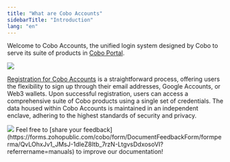 ```yaml
---
title: "What are Cobo Accounts"
sidebarTitle: "Introduction"
lang: "en"
---
```

Welcome to Cobo Accounts, the unified login system designed by Cobo to serve its suite of products in [Cobo Portal](/en/portal/introduction).

<img src="/en/images/cobo-accounts/lmj06pNK0IJPiSdTVKbGmNoeMQ-4mlCwbxTAhgxbHFOVAg1OJUznbSp6Tofbykm1MQBA1EVZaVctKyfBYheE-8TZfe8UkZ41dwO6nx6F9-vVYl5BQeO-P3u-yOaniN6p5_uw1Y91dSNosfu-zKCT3ko.svg" className="screenshot_full_screen"/>

[Registration for Cobo Accounts](https://accounts.cobo.com/) is a straightforward process, offering users the flexibility to sign up through their email addresses, Google Accounts, or Web3 wallets. Upon successful registration, users can access a comprehensive suite of Cobo products using a single set of credentials. The data housed within Cobo Accounts is maintained in an independent enclave, adhering to the highest standards of security and privacy.

<img src="/en/images/cobo-accounts/mLmux5N6lIagFO8CxPmbvSCyEGL7w8RcN1UhLSu_afDz1KAEZrQ95Q-JeRA5oaPtWWY0RUZHH1YWcZqSberce8r_XgTaxyWdjHcl3J5xG2YFQQdZmLCECK1o8QQM_80B_Gn9PW55zXc8m-khYztVe8Q.png" className="screenshot_modal"/>
<Tip>Feel free to [share your feedback](https://forms.zohopublic.com/cobo/form/DocumentFeedbackForm/formperma/QvLOhxJv1_JMsJ-1dleZ8Itb_7rzN-LtgvsDdxosoVI?referrername=manuals) to improve our documentation!</Tip>